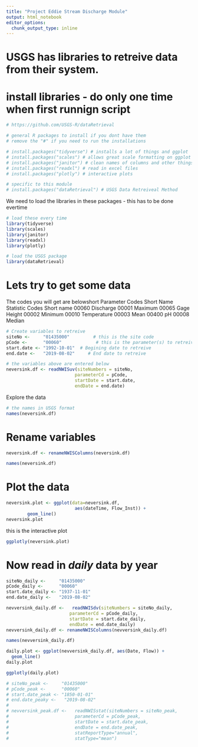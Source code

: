 ```yaml
---
title: "Project Eddie Stream Discharge Module"
output: html_notebook
editor_options: 
  chunk_output_type: inline
---
```


# USGS has libraries to retreive data from their system.    

# install libraries - do only one time when first runnign script    
```r
# https://github.com/USGS-R/dataRetrieval

# general R packages to install if you dont have them
# remove the "#" if you need to run the installations

# install.packages("tidyverse") # installs a lot of things and ggplot
# install.packages("scales") # allows great scale formatting on ggplot
# install.packages("janitor") # clean names of columns and other things
# install.packages("readxl") # read in excel files
# install.packages("plotly") # interactive plots

# specific to this module
# install.packages("dataRetrieval") # USGS Data Retreiveal Method

```

We need to load the libraries in these packages - this has to be done evertime    
```r
# load these every time  
library(tidyverse)
library(scales)
library(janitor)
library(readxl)
library(plotly)

# load the USGS package
library(dataRetrieval)

```

# Lets try to get some data 
The codes you will get are belowshort
Parameter Codes	  Short Name     Statistic Codes    Short name
     00060	      Discharge         00001            Maximum
     00065	      Gage Height       00002            Minimum
     00010	      Temperature       00003            Mean
     00400	      pH                00008            Median
```r
# Create variables to retreive
siteNo <-     "01435000"         # this is the site code
pCode <-      "00060"             # this is the parameter(s) to retreive
start.date <- "1992-10-01"  # Begining date to retreive
end.date <-   "2019-08-02"     # End date to retreive

# the variables above are entered below 
neversink.df <- readNWISuv(siteNumbers = siteNo,
                          parameterCd = pCode,
                          startDate = start.date,
                          endDate = end.date)
```


Explore the data
```r
# the names in USGS format
names(neversink.df)

```

# Rename variables
```r
neversink.df <- renameNWISColumns(neversink.df)

names(neversink.df)
```

# Plot the data
```r
neversink.plot <- ggplot(data=neversink.df,
                          aes(dateTime, Flow_Inst)) +
        geom_line()
neversink.plot
```


this is the interactive plot
```r
ggplotly(neversink.plot)
```



# Now read in *daily* data by year
```r
siteNo_daily <-     "01435000"
pCode_daily <-      "00060"
start.date_daily <- "1937-11-01"
end.date_daily <-   "2019-08-02"

nevversink_daily.df <-   readNWISdv(siteNumbers = siteNo_daily, 
                        parameterCd = pCode_daily,
                        startDate = start.date_daily, 
                        endDate = end.date_daily)
nevversink_daily.df <- renameNWISColumns(nevversink_daily.df)

names(nevversink_daily.df)

```


```r
daily.plot <- ggplot(nevversink_daily.df, aes(Date, Flow)) +
  geom_line()
daily.plot


```

```r
ggplotly(daily.plot)
```



```r
# siteNo_peak <-     "01435000"
# pCode_peak <-      "00060"
# start.date_peak <- "1850-01-01"
# end.date_peaky <-   "2019-08-02"
# 
# nevversink_peak.df <-   readNWISstat(siteNumbers = siteNo_peak,
#                         parameterCd = pCode_peak,
#                         startDate = start.date_peak,
#                         endDate = end.date_peak,
#                         statReportType="annual", 
#                         statType="mean")
  


```

